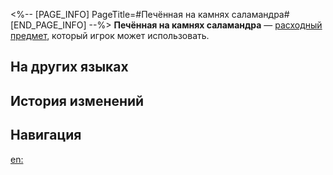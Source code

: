<%-- [PAGE_INFO]
PageTitle=#Печённая на камнях саламандра#
[END_PAGE_INFO] --%>
{{Расходный предмет Инфобокс
|id          = 408602
|Изображения = Предмет Печённая на камнях саламандра.png
|Тип         = Расходные предметы HP
|Редкость    = 3
|Эффект      = Воскрешает одного павшего персонажа и восстанавливает ему 30% НР.
|Описание    = Пещерная саламандра - один из основных источников белка в Подземье.<br />Текстура мякоти этого земноводного неотличима от куриной. Увы, большинство современных белобожцев никогда не видели курицу.
|Рецепт      = 
|Источник1   = [[Киоск с закусками]]
|Источник2   = 
|Источник3   = 
}}
{{Описание|''«Как заставить себя съесть саламандру? Не смотреть, как она выглядит, пока живая».''}}
'''Печённая на камнях саламандра''' — [[расходный предмет]], который игрок может использовать.

==На других языках==
{{На других языках
|en   = Stone-Grilled Olm
|zhs  = 岩烧洞螈
|zht  = 岩燒洞螈
|ja   = 洞窟イモリの塩焼き
|ko   = 동굴 도롱뇽 돌판구이
|es   = Salamandra a la parrilla
|fr   = Pierrade de salamandre
|ru   = Печённая на камнях саламандра
|th   = Stone-Grilled Olm
|vi   = Manh Giông Nướng Đá
|de   = Grillolm
|id   = Stone-Grilled Olm
|pt   = Salamandra Grelhada na Pedra
}}

==История изменений==
{{История изменений|3.5}}

==Навигация==
{{Расходные предметы Навбокс}}

[[en:]]